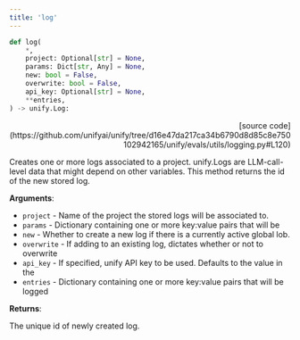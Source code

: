 ```yaml
---
title: 'log'
---
```


```python
def log(
    *,
    project: Optional[str] = None,
    params: Dict[str, Any] = None,
    new: bool = False,
    overwrite: bool = False,
    api_key: Optional[str] = None,
    **entries,
) -> unify.Log:
```

<p align="right">[source code](https://github.com/unifyai/unify/tree/d16e47da217ca34b6790d8d85c8e750102942165/unify/evals/utils/logging.py#L120)</p>

Creates one or more logs associated to a project. unify.Logs are LLM-call-level data
that might depend on other variables. This method returns the id of the new
stored log.

**Arguments**:

- `project` - Name of the project the stored logs will be associated to.
- `params` - Dictionary containing one or more key:value pairs that will be
- `new` - Whether to create a new log if there is a currently active global lob.
- `overwrite` - If adding to an existing log, dictates whether or not to overwrite
- `api_key` - If specified, unify API key to be used. Defaults to the value in the
- `entries` - Dictionary containing one or more key:value pairs that will be logged



**Returns**:

The unique id of newly created log.